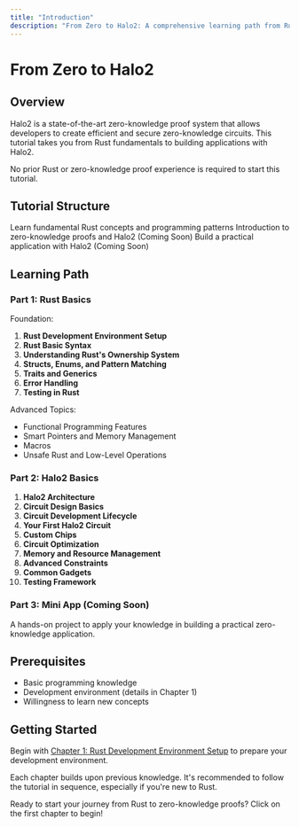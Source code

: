 ```yaml
---
title: "Introduction"
description: "From Zero to Halo2: A comprehensive learning path from Rust basics to Halo2 development"
---
```


# From Zero to Halo2

## Overview

Halo2 is a state-of-the-art zero-knowledge proof system that allows developers to create efficient and secure zero-knowledge circuits. This tutorial takes you from Rust fundamentals to building applications with Halo2.

<Callout>
No prior Rust or zero-knowledge proof experience is required to start this tutorial.
</Callout>

## Tutorial Structure

<Cards>
 <Card title="Part 1: Rust Basics" href="/docs/part1/chap1">
   Learn fundamental Rust concepts and programming patterns
 </Card>
 
 <Card title="Part 2: Halo2 Basics" href="/docs/part2/chap12">
   Introduction to zero-knowledge proofs and Halo2 (Coming Soon)
 </Card>
  <Card 
   title="Part 3: Halo2 Mini App" 
   className="opacity-50 cursor-not-allowed"
  >
   Build a practical application with Halo2 (Coming Soon)
 </Card>
</Cards>

## Learning Path

### Part 1: Rust Basics

Foundation:
1. **Rust Development Environment Setup**
2. **Rust Basic Syntax**
3. **Understanding Rust's Ownership System**
4. **Structs, Enums, and Pattern Matching**
5. **Traits and Generics**
6. **Error Handling**
7. **Testing in Rust**

Advanced Topics:
- Functional Programming Features
- Smart Pointers and Memory Management
- Macros
- Unsafe Rust and Low-Level Operations

### Part 2: Halo2 Basics

1. **Halo2 Architecture**
2. **Circuit Design Basics**
3. **Circuit Development Lifecycle**
4. **Your First Halo2 Circuit**
5. **Custom Chips**
6. **Circuit Optimization**
7. **Memory and Resource Management**
8. **Advanced Constraints**
9. **Common Gadgets**
10. **Testing Framework**

### Part 3: Mini App (Coming Soon)
A hands-on project to apply your knowledge in building a practical zero-knowledge application.

## Prerequisites

- Basic programming knowledge
- Development environment (details in Chapter 1)
- Willingness to learn new concepts

## Getting Started

Begin with [Chapter 1: Rust Development Environment Setup](/docs/part1/chap1) to prepare your development environment.

<Callout type="warn">
Each chapter builds upon previous knowledge. It's recommended to follow the tutorial in sequence, especially if you're new to Rust.
</Callout>

Ready to start your journey from Rust to zero-knowledge proofs? Click on the first chapter to begin!